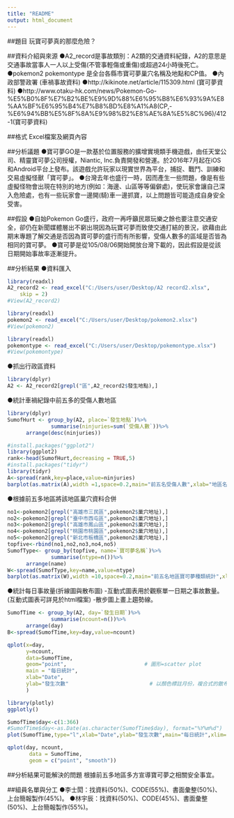 ```yaml
---
title: "README"
output: html_document
---
```


##題目
玩寶可夢真的那麼危險？

##資料介紹與來源
●A2_record是事故類別：A2類的交通資料紀錄，A2的意思是交通事故當事人一人以上受傷(不管事輕傷或重傷)或超過24小時後死亡。
●pokemon2 pokemontype 是全台各縣市寶可夢巢穴名稱及地點和CP值。
●內政部警政署 (車禍事故資料)
●http://kikinote.net/article/115309.html (寶可夢資料)
●http://www.otaku-hk.com/news/Pokemon-Go-%E5%B0%8F%E7%B2%BE%E9%9D%88%E6%95%B8%E6%93%9A%E8%AA%BF%E6%95%B4%E7%B8%BD%E8%A1%A8(CP,-%E6%94%BB%E5%8F%8A%E9%98%B2%E8%AE%8A%E5%8C%96)/412-1(寶可夢資料)

##格式
Excel檔案及網頁內容

##分析議題
●寶可夢GO是一款基於位置服務的擴增實境類手機遊戲，由任天堂公司、精靈寶可夢公司授權，Niantic, Inc.負責開發和營運。於2016年7月起在iOS和Android平台上發布。該遊戲允許玩家以現實世界為平台，捕捉、戰鬥、訓練和交易虛擬怪獸「寶可夢」。
●台灣去年也盛行一時，因而產生一些問題，像是有些虛擬怪物會出現在特別的地方(例如：海邊、山區等等偏僻處)，使玩家會讓自己深入危險處，也有一些玩家會一邊開(騎)車一邊抓寶，以上問題皆可能造成自身安全受害。

##假設
●自始Pokemon Go盛行，政府一再呼籲民眾玩樂之餘也要注意交通安全，卻仍在新聞媒體層出不窮出現因為玩寶可夢而致使交通打結的景況，欲藉由此期末專題了解交通是否因為寶可夢的盛行而有所影響，受傷人數多的區域是否皆為相同的寶可夢。
●寶可夢是從105/08/06開始開放台灣下載的，因此假設是從該日期開始事故率逐漸提升。

##分析結果
●資料匯入
```r
library(readxl)
A2_record2 <- read_excel("C:/Users/user/Desktop/A2 record2.xlsx", 
    skip = 2)
#View(A2_record2)

library(readxl)
pokemon2 <- read_excel("C:/Users/user/Desktop/pokemon2.xlsx")
#View(pokemon2)

library(readxl)
pokemontype <- read_excel("C:/Users/user/Desktop/pokemontype.xlsx")
#View(pokemontype)
```
●抓出行政區資料
```r
library(dplyr)
A2 <- A2_record2[grepl("區",A2_record2$發生地點),]
```
●統計車禍紀錄中前五多的受傷人數地區
```r
library(dplyr)
SumofHurt <- group_by(A2, place=`發生地點`)%>%
              summarise(ninjuries=sum(`受傷人數`))%>%
      arrange(desc(ninjuries))

#install.packages("ggplot2")
library(ggplot2)
rank<-head(SumofHurt,decreasing = TRUE,5)
#install.packages("tidyr")
library(tidyr)
A<-spread(rank,key=place,value=ninjuries)
barplot(as.matrix(A),width =1,space=0.2,main="前五名受傷人數",xlab="地區名稱",ylab="受傷人數")
```
●根據前五多地區將該地區巢穴資料合併
```r
no1<-pokemon2[grepl("高雄市三民區",pokemon2$巢穴地址),]
no2<-pokemon2[grepl("臺中市西屯區",pokemon2$巢穴地址),]
no3<-pokemon2[grepl("高雄市鳳山區",pokemon2$巢穴地址),]
no4<-pokemon2[grepl("桃園市桃園區",pokemon2$巢穴地址),]
no5<-pokemon2[grepl("新北市板橋區",pokemon2$巢穴地址),]
topfive<-rbind(no1,no2,no3,no4,no5)
SumofType<- group_by(topfive, name=`寶可夢名稱`)%>%
              summarise(ntype=n())%>%
      arrange(name)
W<-spread(SumofType,key=name,value=ntype)
barplot(as.matrix(W),width =10,space=0.2,main="前五名地區寶可夢種類統計",xlab="名稱",ylab="次數")
```
●統計每日事故量(折線圖與散布圖)
-互動式圖表用於觀察單一日期之事故數量。(互動式圖表可詳見於html檔案)
-散步圖上畫上趨勢線。
```r
SumofTime <- group_by(A2, day=`發生日期`)%>%
              summarise(ncount=n())%>%
      arrange(day)
B<-spread(SumofTime,key=day,value=ncount)

qplot(x=day,                               
      y=ncount,                              
      data=SumofTime,                      
      geom="point",                         # 圖形=scatter plot
      main = "每日統計",  
      xlab="Date",                          
      ylab="發生次數"                          # 以顏色標註月份，複合式的散布圖
      )

library(plotly)
ggplotly()

SumofTime$day<-c(1:366)
#SumofTime$day<-as.Date(as.character(SumofTime$day), format="%Y%m%d")
plot(SumofTime,type="l",xlab="Date",ylab="發生次數",main="每日統計",xlim=c(1,366),ylim = c(300,900))

qplot(day, ncount, 
       data = SumofTime,
       geom = c("point", "smooth"))
```
##分析結果可能解決的問題
根據前五多地區多方宣導寶可夢之相關安全事宜。

##組員名單與分工
●李士閎：找資料(50%)、CODE(55%)、書面彙整(50%)、上台簡報製作(45%)。
●林宇辰：找資料(50%)、CODE(45%)、書面彙整(50%)、上台簡報製作(55%)。
